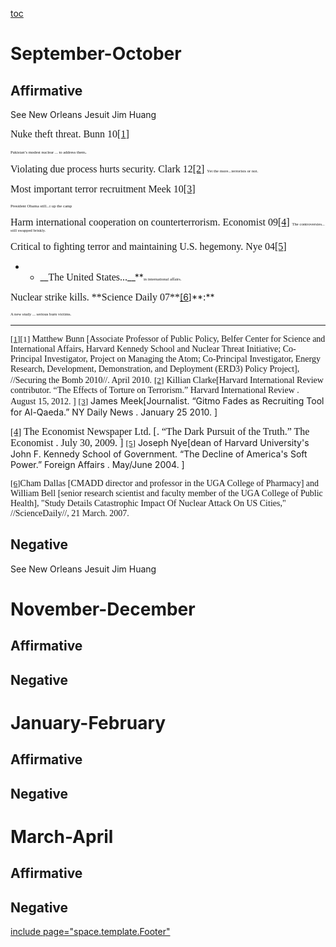 [[toc]]
=September-October= 
==Affirmative== 

See New Orleans Jesuit Jim Huang

<span style="font-family: 'Times New Roman'; font-size: 12pt;">Nuke theft threat. Bunn 10<span style="font-size: 12pt;">[[home#_ftn1|[1]]]</span></span>

<span style="font-family: 'Times New Roman'; font-size: 5pt;">Pakistan’s modest nuclear ... to address them</span><span style="font-family: 'Times New Roman'; font-size: 7pt;">.</span>

<span style="font-family: 'Times New Roman'; font-size: 12pt;">Violating due process hurts security. Clark 12<span style="font-size: 12pt;">[[home#_ftn2|[2]]]</span></span>
<span style="font-family: 'Times New Roman'; font-size: 5pt;">Yet the more...terrorists or not.</span>

<span style="font-family: 'Times New Roman'; font-size: 12pt;">Most important terror recruitment Meek 10<span style="font-size: 12pt;">[[home#_ftn3|[3]]]</span></span>

<span style="font-family: 'Times New Roman'; font-size: 5pt;">President Obama still...t up the camp</span>

<span style="font-family: 'Times New Roman'; font-size: 12pt;">Harm international cooperation on counterterrorism. Economist 09<span style="font-size: 12pt;">[[home#_ftn4|[4]]]</span></span>
<span style="font-family: 'Times New Roman'; font-size: 5pt;">The controversies... still swapped briskly. </span>

<span style="font-family: 'Times New Roman'; font-size: 12pt;">Critical to fighting terror and maintaining U.S. hegemony. Nye 04</span><span style="font-family: 'Times New Roman'; font-size: 12pt;">[[home#_ftn5|[5]]]</span>

**__<span style="font-family: 'Times New Roman'; font-size: 12pt;">The United States...</span>__**<span style="font-family: 'Times New Roman'; font-size: 5pt;">in international affairs.</span>

<span style="font-family: 'Times New Roman'; font-size: 12pt;">Nuclear strike kills. **Science Daily 07**</span>[[home#_ftn6|[6]]]**<span style="font-family: 'Times New Roman'; font-size: 12pt;">:</span>**

<span style="font-family: 'Times New Roman'; font-size: 5pt;">A new study ... serious burn victims.</span>


----
<span style="font-family: 'Times New Roman'; font-size: 10pt;">[[home#_ftnref1|[1]]]</span><span style="font-family: 'Times New Roman'; font-size: 10pt;">[1]</span><span style="font-family: 'Times New Roman';"> Matthew Bunn [Associate Professor of Public Policy, Belfer Center for Science and International Affairs, Harvard Kennedy School and Nuclear Threat Initiative; Co-Principal Investigator, Project on Managing the Atom; Co-Principal Investigator, Energy Research, Development, Demonstration, and Deployment (ERD3) Policy Project], //Securing the Bomb 2010//. April 2010.</span>
<span style="font-family: Calibri; font-size: 10pt;">[[home#_ftnref2|[2]]]</span> <span style="font-family: 'Times New Roman';">Killian Clarke[Harvard International Review contributor. “The Effects of Torture on Terrorism.” Harvard International Review . August 15, 2012. ]</span>
<span style="font-family: Calibri; font-size: 10pt;">[[home#_ftnref3|[3]]]</span> James Meek[Journalist. “Gitmo Fades as Recruiting Tool for Al-Qaeda.” NY Daily News . January 25 2010. ]

<span style="font-family: Calibri; font-size: 11pt;">[[home#_ftnref4|[4]]]</span> <span style="font-family: 'Times New Roman'; font-size: 12pt;">The Economist Newspaper Ltd. [. “The Dark Pursuit of the Truth.” The Economist . July 30, 2009. ]</span>
<span style="font-family: Calibri; font-size: 10pt;">[[home#_ftnref5|[5]]]</span> Joseph Nye[dean of Harvard University's John F. Kennedy School of Government. “The Decline of America's Soft Power.” Foreign Affairs . May/June 2004. ]

<span style="font-family: 'Times New Roman'; font-size: 10pt;">[[home#_ftnref6|[6]]]</span><span style="font-family: 'Times New Roman';">Cham Dallas [CMADD director and professor in the UGA College of Pharmacy] and William Bell [senior research scientist and faculty member of the UGA College of Public Health], "Study Details Catastrophic Impact Of Nuclear Attack On US Cities," //ScienceDaily//, 21 March. 2007. </span>
==Negative== 

See New Orleans Jesuit Jim Huang

=November-December= 
==Affirmative== 
==Negative== 

=January-February= 
==Affirmative== 
==Negative== 

=March-April= 
==Affirmative== 
==Negative== 

[[include page="space.template.Footer"]]